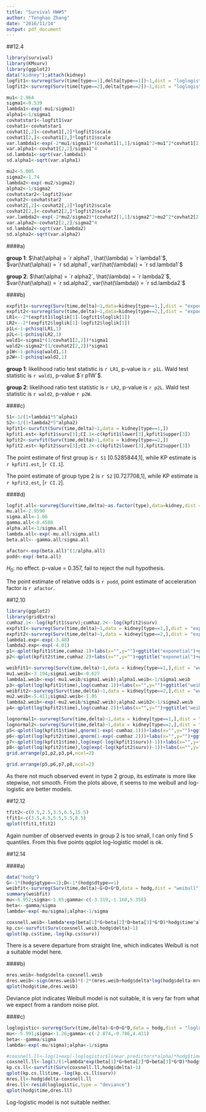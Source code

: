 ```yaml
---
title: "Survival HW#5"
author: "Tonghao Zhang"
date: "2016/11/14"
output: pdf_document
---
```


##12.4

```r
library(survival)
library(KMsurv)
library(ggplot2)
data("kidney");attach(kidney)
logfit1<-survreg(Surv(time[type==1],delta[type==1])~1,dist = "loglogistic")
logfit2<-survreg(Surv(time[type==2],delta[type==2])~1,dist = "loglogistic")

mu1<-2.964
sigma1<-0.539
lambda1<-exp(-mu1/sigma1)
alpha1<-1/sigma1
covhatstar1<-logfit1$var
covhat1<-covhatstar1
covhat1[,2]<-covhat1[,2]*logfit1$scale
covhat1[2,]<-covhat1[2,]*logfit1$scale
var.lambda1<-exp(-2*mu1/sigma1)*(covhat1[1,1]/sigma1^2+mu1^2*covhat1[2,2]/sigma1^4-2*mu1*covhat1[1,2]/sigma1^3)
var.alpha1<-covhat1[2,2]/sigma1^4
sd.lambda1<-sqrt(var.lambda1)
sd.alpha1<-sqrt(var.alpha1)

mu2<-5.005
sigma2<-1.74
lambda2<-exp(-mu2/sigma2)
alpha2<-1/sigma2
covhatstar2<-logfit2$var
covhat2<-covhatstar2
covhat2[,2]<-covhat2[,2]*logfit2$scale
covhat2[2,]<-covhat2[2,]*logfit2$scale
var.lambda2<-exp(-2*mu2/sigma2)*(covhat2[1,1]/sigma2^2+mu2^2*covhat2[2,2]/sigma2^4-2*mu2*covhat2[1,2]/sigma2^3)
var.alpha2<-covhat2[2,2]/sigma2^4
sd.lambda2<-sqrt(var.lambda2)
sd.alpha2<-sqrt(var.alpha2)
```
####a)

**group 1**: $\hat(\alpha) = `r alpha1`, \hat(\lambda) = `r lambda1`$, $var(\hat(\alpha)) = `r sd.alpha1`, var(\hat(\lambda)) = `r sd.lambda1`$  

**group 2**: $\hat(\alpha) = `r alpha2`, \hat(\lambda) = `r lambda2`$, $var(\hat(\alpha)) = `r sd.alpha2`, var(\hat(\lambda)) = `r sd.lambda2`$  

####b)

```r
expfit1<-survreg(Surv(time,delta)~1,data=kidney[type==1,],dist = "exponential")
expfit2<-survreg(Surv(time,delta)~1,data=kidney[type==2,],dist = "exponential")
LR1<--2*(expfit1$loglik[1]-logfit1$loglik[1])
LR2<--2*(expfit2$loglik[1]-logfit2$loglik[1])
p1L<-1-pchisq(LR1,1)
p2L<-1-pchisq(LR2,1)
wald1<-sigma1*(1/covhat1[2,2])*sigma1
wald2<-sigma2*(1/covhat2[2,2])*sigma1
p1W<-1-pchisq(wald1,1)
p2W<-1-pchisq(wald2,1)
```

**group 1**: likelihood ratio test statistic is `r LR1`, p-value is `r p1L`. Wald test statistic is `r wald1`, p-value $`r p1W`$.

**group 2**: likelihood ratio test statistic is `r LR2`, p-value is `r p2L`. Wald test statistic is `r wald2`, p-value `r p2W`. 

####c)

```r
S1<-1/(1+lambda1*5^alpha1)
S2<-1/(1+lambda2*5^alpha2)
kpfit1<-survfit(Surv(time,delta)~1,data = kidney[type==1,])
kpfit1.est<-kpfit1$surv[3];CI.1<-c(kpfit1$lower[3],kpfit1$upper[3])
kpfit2<-survfit(Surv(time,delta)~1,data = kidney[type==2,])
kpfit2.est<-kpfit2$surv[3];CI.2<-c(kpfit2$lower[3],kpfit2$upper[3])
```

The point estimate of first group is `r S1` [0.5285844,1], while KP estimate is `r kpfit1.est`, [`r CI.1`].

The point estimate of group type 2 is `r S2` [0.727708,1], while KP estimate is `r kpfit2.est`, [`r CI.2`].

####d)

```r
logfit.all<-survreg(Surv(time,delta)~as.factor(type),data=kidney,dist = "loglogistic")
mu.all<-2.9590
sigma.all<-1.06
gamma.all<-0.4588
alpha.all<-1/sigma.all
lambda.all<-exp(-mu.all/sigma.all)
beta.all<--gamma.all/sigma.all

afactor<-exp(beta.all)^(1/alpha.all)
podd<-exp(-beta.all)
```

$H_0$: no effect. p-value = 0.357, fail to reject the null hypothesis.

The point estimate of relative odds is `r podd`, point estimate of acceleration factor is `r afactor`.

##12.10

```r
library(ggplot2)
library(gridExtra)
cumhaz.1<--log(kpfit1$surv);cumhaz.2<--log(kpfit2$surv)
expfit1<-survreg(Surv(time,delta)~1,data = kidney[type==1,],dist = "exp")
expfit2<-survreg(Surv(time,delta)~1,data = kidney[type==2,],dist = "exp")
lambda1.exp<-exp(-3.48)
lambda2.exp<-exp(-4.01)
p1<-qplot(kpfit1$time,cumhaz.1)+labs(x="",y="")+ggtitle("exponetial")+geom_line()
p2<-qplot(kpfit2$time,cumhaz.2)+labs(x="",y="")+ggtitle("exponetial")+geom_line()

weibfit1<-survreg(Surv(time,delta)~1,data = kidney[type==1,],dist = "weibull")
mu1.weib<-3.194;sigma1.weib<-0.627
lambda1.weib<-exp(-mu1.weib/sigma1.weib);alpha1.weib<-1/sigma1.weib
p3<-qplot(log(kpfit1$time),log(cumhaz.1))+labs(x="",y="")+ggtitle("weibull")+geom_line()
weibfit2<-survreg(Surv(time,delta)~1,data = kidney[type==2,],dist = "weibull")
mu2.weib<-5.411;sigma2.weib<-1.85
lambda2.weib<-exp(-mu2.weib/sigma2.weib);alpha2.weib2<-1/sigma2.weib
p4<-qplot(log(kpfit2$time),log(cumhaz.2))+labs(x="",y="")+ggtitle("weibull")+geom_line()

lognormal1<-survreg(Surv(time,delta)~1,data = kidney[type==1,],dist = "loggaussian")
lognormal2<-survreg(Surv(time,delta)~1,data = kidney[type==2,],dist = "loggaussian")
p5<-qplot(log(kpfit1$time),qnorm(1-exp(-cumhaz.1)))+labs(x="",y="")+ggtitle("log-normal")+geom_line()
p6<-qplot(log(kpfit2$time),qnorm(1-exp(-cumhaz.2)))+labs(x="",y="")+ggtitle("log-normal")+geom_line()
p7<-qplot(log(kpfit1$time),log(exp(-log(kpfit1$surv))-1))+labs(x="",y="")+ggtitle("log-logistic")+geom_line()
p8<-qplot(log(kpfit2$time),log(exp(-log(kpfit2$surv))-1))+labs(x="",y="")+ggtitle("log-logistic")+geom_line()
grid.arrange(p1,p2,p3,p4,ncol=2)
```
```r
grid.arrange(p5,p6,p7,p8,ncol=2)
```

As there not much observed event in type 2 group, its estimate is more like stepwise, not smooth. From the plots above, it seems to me weibull and log-logistic are better models.

##12.12

```r
tfit2<-c(0.5,2.5,3.5,6.5,15.5)
tfit1<-c(3.5,4.5,5.5,5.5,8.5)
qplot(tfit1,tfit2)
```

Again number of observed events in group 2 is too small, I can only find 5 quantiles. From this five points qqplot log-logistic model is ok. 

##12.14

####a)
```r
data("hodg")
G<-1*(hodg$gtype==1);D<-1*(hodg$dtype==1)
weibfit<-survreg(Surv(time,delta)~G+D+G*D,data = hodg,dist = "weibull")
summary(weibfit)
mu<-6.952;sigma<-1.65;gamma<-c(-3.319,-1.160,5.358)
beta<--gamma/sigma
lambda<-exp(-mu/sigma);alpha<-1/sigma

coxsnell.weib<-lambda*exp(beta[1]*G+beta[2]*D+beta[3]*G*D)*hodg$time^alpha
kp.cs<-survfit(Surv(coxsnell.weib,hodg$delta)~1)
qplot(kp.cs$time,-log(kp.cs$surv))
```

There is a severe departure from straight line, which indicates Weibull is not a suitable model here.

####b)

```r
mres.weib<-hodg$delta-coxsnell.weib
dres.weib<-sign(mres.weib)*(-2*(mres.weib+hodg$delta*log(hodg$delta-mres.weib)))^0.5
qplot(hodg$time,dres.weib)
```

Deviance plot indicates Weibull model is not suitable, it is very far from what we expect from a random noise plot.

####c)

```r
loglogistic<-survreg(Surv(time,delta)~G+D+G*D,data = hodg,dist = "loglogistic")
mu<--5.991;sigma<-1.26;gamma<-c(-2.874,-0.786,4.411)
beta<--gamma/sigma
lambda<-exp(-mu/sigma);alpha<-1/sigma

#coxsnell.ll<-log(1+exp(-loglogistic$linear.predictors*alpha)*hodg$time^alpha)
coxsnell.ll<-log(1/(1+lambda*exp(beta[1]*G+beta[2]*D+beta[3]*G*D)*hodg$time^alpha))
kp.cs.ll<-survfit(Surv(coxsnell.ll,hodg$delta)~1)
qplot(kp.cs.ll$time,-log(kp.cs.ll$surv))
mres.ll<-hodg$delta-coxsnell.ll
dres.ll<-resid(loglogistic,type = "deviance")
qplot(hodg$time,dres.ll)
```

Log-logistic model is not suitable neither.